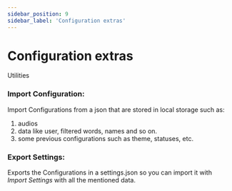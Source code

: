 ```yaml
---
sidebar_position: 9
sidebar_label: 'Configuration extras'
---
```


# Configuration extras
Utilities
### Import Configuration:
Import Configurations from a json that are stored in local storage such as:
1. audios
2. data like user, filtered words, names and so on.
3. some previous configurations such as theme, statuses, etc.
### Export Settings: 
Exports the Configurations in a settings.json
 so you can import it with *Import Settings* with all the mentioned data.

###









